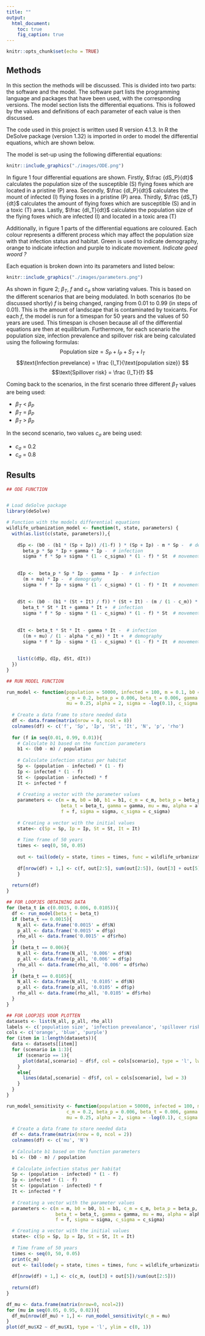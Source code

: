```yaml
---
title: ""
output:
  html_document:
    toc: true
    fig_caption: true
---
```


```r
knitr::opts_chunk$set(echo = TRUE)
```


## Methods
In this section the methods will be discussed. This is divided into two parts: the software and the model. The software part lists the programming language and packages that have been used, with the corresponding versions. The model section lists the differential equations. This is followed by the values and definitions of each parameter of each value is then discussed. 

The code used in this project is written used R version 4.1.3. In R the DeSolve package (version 1.32) is imported in order to model the differential equations, which are shown below. 

The model is set-up using the following differential equations:
```r
knitr::include_graphics("./images/ODE.png")
```
In figure 1 four differential equations are shown. Firstly, $\frac {dS_P}{dt}$ calculates the population size of the susceptible (S) flying foxes which are located in a pristine (P) area. Secondly, $\frac {dI_P}{dt}$ calculates the mount of infected (I) flying foxes in a pristine (P) area. Thirdly, $\frac {dS_T}{dt}$ calculates the amount of flying foxes which are susceptible (S) and in a toxic (T) area. Lastly, $\frac {dI_T}{dt}$ calculates the population size of the flying foxes which are infected (I) and located in a toxic area (T)

Additionally, in figure 1 parts of the differential equations are coloured. Each colour represents a different process which may affect the population size with that infection status and habitat. Green is used to indicate demography, orange to indicate infection and purple to indicate movement.
*Indicate goed woord ?*

Each equation is broken down into its parameters and listed below:
```r
knitr::include_graphics("./images/parameters.png")
```
As shown in figure 2;  $\beta_T$, $f$ and $c_{\sigma}$ show variating values. This is based on the different scenarios that are being modulated. In both scenarios (to be discussed shortly) $f$ is being changed, ranging from 0.01 to 0.99 (in steps of 0.01). This is the  amount of landscape that is contaminated by toxicants. For each $f$, the model is run for a timespan for 50 years and the values of 50 years are used. This timespan is chosen because all of the differential equations are then at equilibrium. Furthermore, for each scenario the population size, infection prevalence and spillover risk are being calculated using the following formulas: $$\text{Population size} = S_P + I_P + S_T + I_T$$
$$\text{Infection prevelance} = \frac {I_T}{\text{population size}} $$
$$\text{Spillover risk} = \frac {I_T}{f} $$

Coming back to the scenarios, in the first scenario three different $\beta_T$ values are being used: 

* $\beta_T$ < $\beta_P$
* $\beta_T$ = $\beta_P$
* $\beta_T$ > $\beta_P$

In the second scenario, two values $c_{\sigma}$ are being used:

* $c_{\sigma}$ = 0.2
* $c_{\sigma}$ = 0.8


## Results
```r
## ODE FUNCTION


# Load deSolve package
library(deSolve)

# Function with the models differential equations
wildlife_urbanization_model <- function(t, state, parameters) {
  with(as.list(c(state, parameters)),{
    
    dSp <- (b0 - (b1 * (Sp + Ip)) /(1-f) ) * (Sp + Ip) - m * Sp -  # demography
      beta_p * Sp * Ip + gamma * Ip -  # infection
      sigma * f * Sp + sigma * (1 - c_sigma) * (1 - f) * St  # movement
    
    
    dIp <-  beta_p * Sp * Ip - gamma * Ip -  # infection
      (m + mu) * Ip -  # demography
      sigma * f * Ip + sigma * (1 - c_sigma) * (1 - f) * It  # movement
    
    
    dSt <- (b0 - (b1 * (St + It) / f)) * (St + It) - (m / (1 - c_m)) * St -  # demography
      beta_t * St * It + gamma * It +  # infection
      sigma * f * Sp - sigma * (1 - c_sigma) * (1 - f) * St  # movement
    
    
    dIt <- beta_t * St * It - gamma * It -  # infection
      ((m + mu) / (1 - alpha * c_m)) * It +  # demography
      sigma * f * Ip - sigma * (1 - c_sigma) * (1 - f) * It  # movement
      
      
    list(c(dSp, dIp, dSt, dIt))
  }) 
}

```


```r
## RUN MODEL FUNCTION

run_model <- function(population = 50000, infected = 100, m = 0.1, b0 = 0.4, 
                      c_m = 0.2, beta_p = 0.006, beta_t = 0.006, gamma = 36.5, 
                      mu = 0.25, alpha = 2, sigma = -log(0.1), c_sigma = 0.2){
  
  # Create a data frame to store needed data
  df <- data.frame(matrix(nrow = 0, ncol = 8))
  colnames(df) <- c('f', 'Sp', 'Ip', 'St', 'It', 'N', 'p', 'rho')
  
  for (f in seq(0.01, 0.99, 0.01)){
    # Calculate b1 based on the function parameters
    b1 <- (b0 - m) / population
    
    # Calculate infection status per habitat
    Sp <- (population - infected) * (1 - f)
    Ip <- infected * (1 - f)
    St <- (population - infected) * f
    It <- infected * f
    
    # Creating a vector with the parameter values
    parameters <- c(m = m, b0 = b0, b1 = b1, c_m = c_m, beta_p = beta_p, 
                    beta_t = beta_t, gamma = gamma, mu = mu, alpha = alpha, 
                    f = f, sigma = sigma, c_sigma = c_sigma)
  
    # Creating a vector with the initial values
    state<- c(Sp = Sp, Ip = Ip, St = St, It = It)
    
    # Time frame of 50 years
    times <- seq(0, 50, 0.05)
    
    out <- tail(ode(y = state, times = times, func = wildlife_urbanization_model, parms = parameters), 1)
    
    df[nrow(df) + 1,] <- c(f, out[2:5], sum(out[2:5]), (out[3] + out[5])/sum(out[2:5]), out[5]/f)
    }
  
  return(df)
}
```



```r
## FOR LOOPJES OBTAINING DATA
for (beta_t in c(0.0015, 0.006, 0.0105)){
  df <- run_model(beta_t = beta_t)
  if (beta_t == 0.0015){
    N_all <- data.frame('0.0015' = df$N)
    p_all <- data.frame('0.0015' = df$p)
    rho_all <- data.frame('0.0015' = df$rho)
  }
  if (beta_t == 0.006){
    N_all <- data.frame(N_all, '0.006' = df$N)
    p_all <- data.frame(p_all, '0.006' = df$p)
    rho_all <- data.frame(rho_all, '0.006' = df$rho)
  }
  if (beta_t == 0.0105){
    N_all <- data.frame(N_all, '0.0105' = df$N)
    p_all <- data.frame(p_all, '0.0105' = df$p)
    rho_all <- data.frame(rho_all, '0.0105' = df$rho)
  }
}
```

```r
## FOR LOOPJES VOOR PLOTTEN
datasets <- list(N_all, p_all, rho_all)
labels <- c('population size', 'infection prevealance', 'spillover risk')
cols <- c('orange', 'blue', 'purple')
for (item in 1:length(datasets)){
  data <- datasets[[item]]
  for (scenario in 1:3){
    if (scenario == 1){
      plot(data[,scenario] ~ df$f, col = cols[scenario], type = 'l', lwd = 3, ylim = c(0, max(data) * 1.25), xlab = 'f', ylab = labels[item])
    }
    else{
      lines(data[,scenario] ~ df$f, col = cols[scenario], lwd = 3)
    }
  }
}
```


```r

run_model_sensitivity <- function(population = 50000, infected = 100, m = 0.1, b0 = 0.4, 
                      c_m = 0.2, beta_p = 0.006, beta_t = 0.006, gamma = 36.5, 
                      mu = 0.25, alpha = 2, sigma = -log(0.1), c_sigma = 0.2, f = 0.1){
  
  # Create a data frame to store needed data
  df <- data.frame(matrix(nrow = 0, ncol = 2))
  colnames(df) <- c('mu', 'N')
  
  # Calculate b1 based on the function parameters
  b1 <- (b0 - m) / population
  
  # Calculate infection status per habitat
  Sp <- (population - infected) * (1 - f)
  Ip <- infected * (1 - f)
  St <- (population - infected) * f
  It <- infected * f
  
  # Creating a vector with the parameter values
  parameters <- c(m = m, b0 = b0, b1 = b1, c_m = c_m, beta_p = beta_p, 
                  beta_t = beta_t, gamma = gamma, mu = mu, alpha = alpha, 
                  f = f, sigma = sigma, c_sigma = c_sigma)

  # Creating a vector with the initial values
  state<- c(Sp = Sp, Ip = Ip, St = St, It = It)
  
  # Time frame of 50 years
  times <- seq(0, 50, 0.05)
  print(c_m)
  out <- tail(ode(y = state, times = times, func = wildlife_urbanization_model, parms = parameters), 1)
  
  df[nrow(df) + 1,] <- c(c_m, (out[3] + out[5])/sum(out[2:5]))
  
  return(df)
}

```

```r
df_mu <- data.frame(matrix(nrow=0, ncol=2))
for (mu in seq(0.05, 0.95, 0.02)){
  df_mu[nrow(df_mu) + 1,] <- run_model_sensitivity(c_m = mu)
}
plot(df_mu$X2 ~ df_mu$X1, type = 'l', ylim = c(0, 1))
```


####################################################
